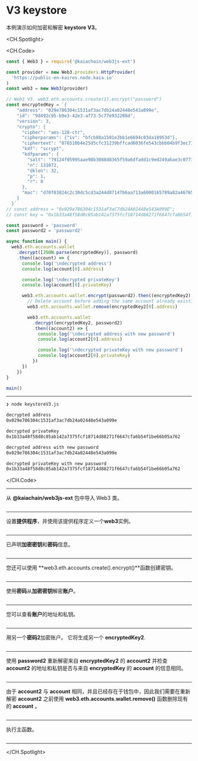 # V3 keystore

本例演示如何加密和解密 **keystore V3**。

<CH.Spotlight>

<CH.Code>

```js keystoreV3.js
const { Web3 } = require('@kaiachain/web3js-ext')

const provider = new Web3.providers.HttpProvider(
  'https://public-en-kairos.node.kaia.io'
)
const web3 = new Web3(provider)

// Web3 V3. web3.eth.accounts.create(1).encrypt("password")
const encryptedKey = `{
    "address": "029e786304c1531af3ac7db24a02448e543a099e",
    "id": "9d492c95-b9e3-42e3-af73-5c77e932208d",
    "version": 3,
    "crypto": {
      "cipher": "aes-128-ctr",
      "cipherparams": {"iv": "bfcb88a1501e2bb1e6694c03da18953d"},
      "ciphertext": "076510b4e25d5cfc31239bffcad6036fe543cbbb04b9f3ec719bf4f61b58fc05",
      "kdf": "scrypt",
      "kdfparams": {
        "salt": "79124f05995aae98b3088d8365f59a6dfadd1c9ed249abae3c07733f4cbbee53",
        "n": 131072,
        "dklen": 32,
        "p": 1,
        "r": 8
      },
      "mac": "d70f83824c2c30dc5cd3a244d87147b6aa713a6000165789a82a467651284ac7"
    }
  }`
// const address = "0x029e786304c1531aF3aC7db24A02448e543A099E";
// const key = "0x1b33a48f58d8c85ab142a7375fcf18714d88271f6647cfa6b54f1be66b05a762";

const password = 'password'
const password2 = 'password2'

async function main() {
  web3.eth.accounts.wallet
    .decrypt([JSON.parse(encryptedKey)], password)
    .then((account) => {
      console.log('\ndecrypted address')
      console.log(account[0].address)

      console.log('\ndecrypted privateKey')
      console.log(account[0].privateKey)

      web3.eth.accounts.wallet.encrypt(password2).then((encryptedKey2) => {
        // Delete account before adding the same account already existing in the wallet.
        web3.eth.accounts.wallet.remove(encryptedKey2[0].address)

        web3.eth.accounts.wallet
          .decrypt(encryptedKey2, password2)
          .then((account2) => {
            console.log('\ndecrypted address with new password')
            console.log(account2[0].address)

            console.log('\ndecrypted privateKey with new password')
            console.log(account2[0].privateKey)
          })
      })
    })
}

main()
```

---

```zsh output
❯ node keystoreV3.js

decrypted address
0x029e786304c1531af3ac7db24a02448e543a099e

decrypted privateKey
0x1b33a48f58d8c85ab142a7375fcf18714d88271f6647cfa6b54f1be66b05a762

decrypted address with new password
0x029e786304c1531af3ac7db24a02448e543a099e

decrypted privateKey with new password
0x1b33a48f58d8c85ab142a7375fcf18714d88271f6647cfa6b54f1be66b05a762
```

</CH.Code>

---

从 **@kaiachain/web3js-ext** 包中导入 Web3 类。

```js keystoreV3.js focus=1

```

---

设置**提供程序**，并使用该提供程序定义一个**web3**实例。

```js keystoreV3.js focus=3:6

```

---

已声明**加密密钥**和**密码**信息。

```js keystoreV3.js focus=8:29

```

---

您还可以使用 **web3.eth.accounts.create().encrypt()**函数创建密钥。

```js keystoreV3.js focus=8

```

---

使用**密码**从**加密密钥**解密**账户**。

```js keystoreV3.js focus=35:36

```

---

您可以查看**账户**的地址和私钥。

```js keystoreV3.js focus=38:42

```

---

用另一个**密码2**加密账户。 它将生成另一个 **encryptedKey2**.

```js keystoreV3.js focus=44

```

---

使用 **password2** 重新解密来自 **encryptedKey2** 的 **account2** 并检查 **account2** 的地址和私钥是否与来自 **encryptedKey** 的 **account** 的信息相同。

```js keystoreV3.js focus=45:56

```

---

由于 **account2** 与 **account** 相同，并且已经存在于钱包中，因此我们需要在重新解密 **account2** 之前使用 **web3.eth.accounts.wallet.remove()** 函数删除现有的 **account** 。

```js keystoreV3.js focus=45:46

```

---

执行主函数。

```js keystoreV3.js focus=61

```

---

</CH.Spotlight>
